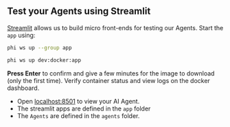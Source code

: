 ## Test your Agents using Streamlit

[Streamlit](https://streamlit.io/) allows us to build micro front-ends for testing our Agents. Start the `app` using:

<CodeGroup>

```bash terminal
phi ws up --group app
```

```bash shorthand
phi ws up dev:docker:app
```

</CodeGroup>

**Press Enter** to confirm and give a few minutes for the image to download (only the first time). Verify container status and view logs on the docker dashboard.

- Open [localhost:8501](http://localhost:8501) to view your AI Agent.
- The streamlit apps are defined in the `app` folder
- The `Agents` are defined in the `agents` folder.
